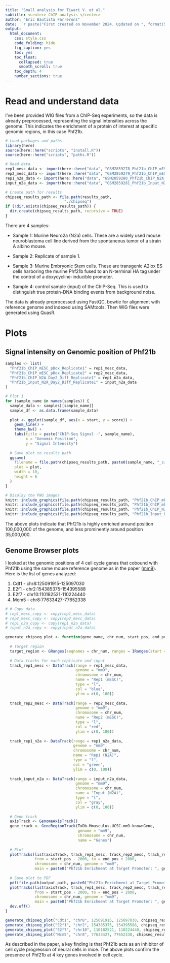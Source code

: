 ```yaml
---
title: "Small analysis for Tiwari V. et al."
subtitle: <center> ChIP analysis </center>
author: "Eric Bautista Farrerons"
date: '`r paste("First created on November 2024. Updated on ", format(Sys.Date(), "%d %B %Y"))`'
output:
  html_document:
    css: style.css
    code_folding: hide
    fig_caption: yes
    toc: yes
    toc_float:
      collapsed: true
      smooth_scroll: true
    toc_depth: 4
    number_sections: true
---
```


# Read and understand data

I've been provided WIG files from a ChIP-Seq experiments, so the data is already preprocessed, representing the signal intensities across the genome. This indicates the enrichment of a protein of interest at specific genomic regions, in this case Phf21b.

```r
# Load packages and paths
library(here)
source(here::here("scripts", "install.R"))
source(here::here("scripts", "paths.R"))

# Read data
rep1_mesc_data <- import(here::here("data", "GSM2859278_Phf21b_ChIP_mESC_pDox_Replicate1.wig"), format = "wig")
rep2_mesc_data <- import(here::here("data", "GSM2859279_Phf21b_ChIP_mESC_pDox_Replicate2.wig"), format = "wig")
rep1_n2a_data <- import(here::here("data", "GSM2859280_Phf21b_ChIP_N2A_Day2_Diff_Replicate1.wig"), format = "wig")
input_n2a_data <- import(here::here("data", "GSM2859281_Phf21b_Input_N2A_Day2_Diff_Replicate1.wig"), format = "wig")

# Create path for results
chipseq_results_path <- file.path(results_path,
                          "./chipseq")
if (!dir.exists(chipseq_results_path)) {
  dir.create(chipseq_results_path, recursive = TRUE)
}
```

There are 4 samples:

- Sample 1: Murine Neuro2a (N2a) cells. These are a widely used mouse neuroblastoma cell line derived from the spontaneous tumor of a strain A albino mouse.

- Sample 2: Replicate of sample 1.

- Sample 3: Murine Embryonic Stem cells. These are transgenic A2lox ES cells harboring the murine Phf21b fused to an N-terminal HA tag under the control of a doxycycline-inducible promoter.

- Sample 4: control sample (input) of the ChIP-Seq. This is used to distinguish true protein-DNA binding events from background noise.

The data is already preprocessed using FastQC, bowtie for alignment with reference genome and indexed using SAMtools. Then WIG files were generated using QuasR.

# Plots

## Signal intensity on Genomic position of Phf21b

```r
samples <- list(
  "Phf21b_ChIP_mESC_pDox_Replicate1" = rep1_mesc_data,
  "Phf21b_ChIP_mESC_pDox_Replicate2" = rep2_mesc_data,
  "Phf21b_ChIP_N2A_Day2_Diff_Replicate1" = rep1_n2a_data,
  "Phf21b_Input_N2A_Day2_Diff_Replicate1" = input_n2a_data
)

# Plot 1
for (sample_name in names(samples)) {
  sample_data <- samples[[sample_name]]
  sample_df <- as.data.frame(sample_data)
  
  plot <- ggplot(sample_df, aes(x = start, y = score)) +
    geom_line() +
    theme_bw() +
    labs(title = paste("ChIP-Seq Signal -", sample_name),
         x = "Genomic Position",
         y = "Signal Intensity")
  
  # Save plot to results path
  ggsave(
    filename = file.path(chipseq_results_path, paste0(sample_name, "_signal_plot.png")),
    plot = plot,
    width = 10,
    height = 6
  )
}

# Display the PNG images
knitr::include_graphics(file.path(chipseq_results_path, "Phf21b_ChIP_mESC_pDox_Replicate1_signal_plot.png"))
knitr::include_graphics(file.path(chipseq_results_path, "Phf21b_ChIP_mESC_pDox_Replicate2_signal_plot.png"))
knitr::include_graphics(file.path(chipseq_results_path, "Phf21b_ChIP_N2A_Day2_Diff_Replicate1_signal_plot.png"))
knitr::include_graphics(file.path(chipseq_results_path, "Phf21b_Input_N2A_Day2_Diff_Replicate1_signal_plot.png"))
```

The above plots indicate that Phf21b is highly enriched around position 100,000,000 of the genome, and less prominently around position 35,000,000.

## Genome Browser plots

I looked at the genomic positions of 4 cell cycle genes that cobound with Phf21b using the same mouse reference genome as in the paper ([mm9](https://genome-euro.ucsc.edu/cgi-bin/hgGateway?hgsid=346811084_67jGhvPsvKZEfT7s4Yho4M5mp0RQ)). Here is the list of genes analyzed:

1. Cdt1 - chr8:125091915-125097030
2. E2f1 - chr2:154385375-154395588
3. E2f7 - chr10:110182521-110224440
4. Mcm5 - chr8:77633427-77652338

```r
# # Copy data
# rep1_mesc_copy <- copy(rep1_mesc_data)
# rep2_mesc_copy <- copy(rep2_mesc_data)
# rep1_n2a_copy <- copy(rep1_n2a_data)
# input_n2a_copy <- copy(input_n2a_data)

generate_chipseq_plot <- function(gene_name, chr_num, start_pos, end_pos, output_path) {
  
  # Target region
  target_region <- GRanges(seqnames = chr_num, ranges = IRanges(start = start_pos, end = end_pos))
  
  # Data tracks for each replicate and input
  track_rep1_mesc <- DataTrack(range = rep1_mesc_data,
                               genome = "mm9", 
                               chromosome = chr_num,
                               name = "Rep1 (mESC)", 
                               type = "l", 
                               col = "blue",
                               ylim = c(0, 100))
  
  track_rep2_mesc <- DataTrack(range = rep2_mesc_data, 
                               genome = "mm9", 
                               chromosome = chr_num,
                               name = "Rep2 (mESC)", 
                               type = "l", 
                               col = "red",
                               ylim = c(0, 100))
  
  track_rep1_n2a <- DataTrack(range = rep1_n2a_data, 
                              genome = "mm9", 
                              chromosome = chr_num,
                              name = "Rep1 (N2A)", 
                              type = "l", 
                              col = "green",
                              ylim = c(0, 100))
  
  track_input_n2a <- DataTrack(range = input_n2a_data, 
                               genome = "mm9", 
                               chromosome = chr_num,
                               name = "Input (N2A)", 
                               type = "l", 
                               col = "gray",
                               ylim = c(0, 100))
  
  # Gene track
  axisTrack <- GenomeAxisTrack()
  gene_track <- GeneRegionTrack(TxDb.Mmusculus.UCSC.mm9.knownGene, 
                                genome = "mm9", 
                                chromosome = chr_num, 
                                name = "Genes")
  
  # Plot
  plotTracks(list(axisTrack, track_rep1_mesc, track_rep2_mesc, track_rep1_n2a, track_input_n2a, gene_track),
             from = start_pos - 2000, to = end_pos + 2000,
             chromosome = chr_num, genome = "mm9",
             main = paste0("Phf21b Enrichment at Target Promoter: ", gene_name))
  
  # Save plot to PDF
  pdf(file.path(output_path, paste0("Phf21b_Enrichment_at_Target_Promoter_", gene_name, ".pdf")), width = 10, height = 6)
  plotTracks(list(axisTrack, track_rep1_mesc, track_rep2_mesc, track_rep1_n2a, track_input_n2a, gene_track),
             from = start_pos - 2000, to = end_pos + 2000,
             chromosome = chr_num, genome = "mm9",
             main = paste0("Phf21b Enrichment at Target Promoter: ", gene_name))
  dev.off()
}

generate_chipseq_plot("Cdt1", "chr8", 125091915, 125097030, chipseq_results_path)
generate_chipseq_plot("E2f1", "chr2", 154385375, 154395588, chipseq_results_path)
generate_chipseq_plot("E2f7", "chr10", 110182521, 110224440, chipseq_results_path)
generate_chipseq_plot("Mcm5", "chr8", 77633427, 77652338, chipseq_results_path)
```

As described in the paper, a key finding is that Phf21b acts as an inhibitor of cell cycle progression of neural cells in mice. The above plots confirm the presence of Phf21b at 4 key genes involved in cell cycle.